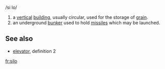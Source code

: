 /si lo/
# a [[vertical]] [[building]], usually circular, used for the storage of [[grain]].
# an underground [[bunker]] used to hold [[missiles]] which may be launched.

==See also==
* [[elevator]], definition 2

[[fr:silo]]